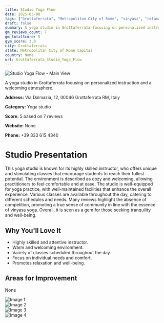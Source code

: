 ```yaml
---
title: Studio Yoga Flow
date: 2025-03-08
tags: ["Grottaferrata", "Metropolitan City of Rome", "vinyasa", "relaxation", "welcoming atmosphere", "community-focused", "Grottaferrata"]  
draft: false
summary: A yoga studio in Grottaferrata focusing on personalized instruction and a welcoming atmosphere.
gm_reviews_count: 7
gm_totalScore: 5
gym_score: 3.0
city: Grottaferrata
state: Metropolitan City of Rome Capital
country: None
url: Grottaferrata_Studio_Yoga_Flow
---
```


<div className="aspect-[16/9] relative my-8">
  <img 
    src="https://lh5.googleusercontent.com/p/AF1QipP7cHkQwxwTlUDNBhB9rSclotxY6zw8kJG3Nq23=w1920-h1080-k-no"
    alt="Studio Yoga Flow - Main View"
    className="object-cover absolute inset-0 w-full h-full rounded-lg"
  />
</div>

A yoga studio in Grottaferrata focusing on personalized instruction and a welcoming atmosphere.

**Address:** Via Dalmazia, 12, 00046 Grottaferrata RM, Italy

**Category:** Yoga studio

**Score:** 5 based on 7 reviews

**Website:** None

**Phone:** +39 333 615 4340

# Studio Presentation

This yoga studio is known for its highly skilled instructor, who offers unique and stimulating classes that encourage students to reach their fullest potential. The environment is described as cozy and welcoming, allowing practitioners to feel comfortable and at ease. The studio is well-equipped for yoga practice, with well-maintained facilities that enhance the overall experience. Various classes are available throughout the day, catering to different schedules and needs. Many reviews highlight the absence of competition, promoting a true sense of community in line with the essence of vinyasa yoga. Overall, it is seen as a gem for those seeking tranquility and well-being.

## Why You'll Love It

- Highly skilled and attentive instructor.
- Warm and welcoming environment.
- Variety of classes scheduled throughout the day.
- Focus on individual needs and comfort.
- Promotes relaxation and well-being.

## Areas for Improvement

None

<div className="grid grid-cols-1 xl:grid-cols-2 gap-4 my-8">
<div className="aspect-[4/3] relative"><img src="https://lh5.googleusercontent.com/p/AF1QipNL7uoIk2RRFITpv5AVHMvJvncKzIlPSR6GcO1k=w1920-h1080-k-no" alt="Image 1" className="object-cover absolute inset-0 w-full h-full rounded-lg" /></div>
<div className="aspect-[4/3] relative"><img src="https://lh5.googleusercontent.com/p/AF1QipOP55cfG_IppvRRvZdO5VBjIvGJuLULGVjGtr1_=w1920-h1080-k-no" alt="Image 2" className="object-cover absolute inset-0 w-full h-full rounded-lg" /></div>
<div className="aspect-[4/3] relative"><img src="https://lh5.googleusercontent.com/p/AF1QipN4CoW4TglJYCqLHWDRrwnhjK2qesU2pIfCqQfk=w1920-h1080-k-no" alt="Image 3" className="object-cover absolute inset-0 w-full h-full rounded-lg" /></div>
<div className="aspect-[4/3] relative"><img src="https://lh5.googleusercontent.com/p/AF1QipNuNcxSXczHQD6ObQdu5yowyYx1mJZRc2GK1lCn=w1920-h1080-k-no" alt="Image 4" className="object-cover absolute inset-0 w-full h-full rounded-lg" /></div>
</div>
